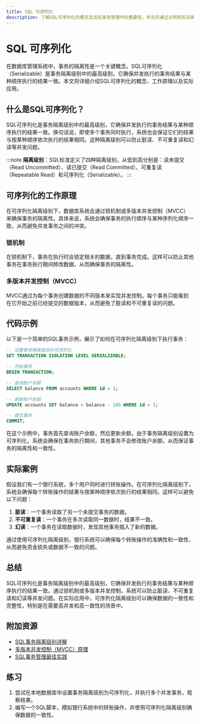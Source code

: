 ```yaml
---
title: SQL 可序列化
description: 了解SQL可序列化的概念及其在事务管理中的重要性。本文将通过示例和实际案例帮助初学者理解如何确保事务的隔离性和一致性。
---
```


# SQL 可序列化

在数据库管理系统中，事务的隔离性是一个关键概念。SQL可序列化（Serializable）是事务隔离级别中的最高级别，它确保并发执行的事务结果与某种顺序执行的结果一致。本文将详细介绍SQL可序列化的概念、工作原理以及实际应用。

## 什么是SQL可序列化？

SQL可序列化是事务隔离级别中的最高级别，它确保并发执行的事务结果与某种顺序执行的结果一致。换句话说，即使多个事务同时执行，系统也会保证它们的结果与按某种顺序依次执行的结果相同。这种隔离级别可以防止脏读、不可重复读和幻读等并发问题。

:::note
**隔离级别**：SQL标准定义了四种隔离级别，从低到高分别是：读未提交（Read Uncommitted）、读已提交（Read Committed）、可重复读（Repeatable Read）和可序列化（Serializable）。
:::

## 可序列化的工作原理

在可序列化隔离级别下，数据库系统会通过锁机制或多版本并发控制（MVCC）来确保事务的隔离性。具体来说，系统会确保事务的执行顺序与某种序列化顺序一致，从而避免并发事务之间的冲突。

### 锁机制

在锁机制下，事务在执行时会锁定相关的数据，直到事务完成。这样可以防止其他事务在事务执行期间修改数据，从而确保事务的隔离性。

### 多版本并发控制（MVCC）

MVCC通过为每个事务创建数据的不同版本来实现并发控制。每个事务只能看到在它开始之前已经提交的数据版本，从而避免了脏读和不可重复读的问题。

## 代码示例

以下是一个简单的SQL事务示例，展示了如何在可序列化隔离级别下执行事务：

```sql
-- 设置事务隔离级别为可序列化
SET TRANSACTION ISOLATION LEVEL SERIALIZABLE;

-- 开始事务
BEGIN TRANSACTION;

-- 查询账户余额
SELECT balance FROM accounts WHERE id = 1;

-- 更新账户余额
UPDATE accounts SET balance = balance - 100 WHERE id = 1;

-- 提交事务
COMMIT;
```

在这个示例中，事务首先查询账户余额，然后更新余额。由于事务隔离级别设置为可序列化，系统会确保在事务执行期间，其他事务不会修改账户余额，从而保证事务的隔离性和一致性。

## 实际案例

假设我们有一个银行系统，多个用户同时进行转账操作。在可序列化隔离级别下，系统会确保每个转账操作的结果与按某种顺序依次执行的结果相同。这样可以避免以下问题：

1. **脏读**：一个事务读取了另一个未提交事务的数据。
2. **不可重复读**：一个事务在多次读取同一数据时，结果不一致。
3. **幻读**：一个事务在读取数据时，发现其他事务插入了新的数据。

通过使用可序列化隔离级别，银行系统可以确保每个转账操作的准确性和一致性，从而避免资金损失或数据不一致的问题。

## 总结

SQL可序列化是事务隔离级别中的最高级别，它确保并发执行的事务结果与某种顺序执行的结果一致。通过锁机制或多版本并发控制，系统可以防止脏读、不可重复读和幻读等并发问题。在实际应用中，可序列化隔离级别可以确保数据的一致性和完整性，特别是在需要高并发和高一致性的场景中。

## 附加资源

- [SQL事务隔离级别详解](https://example.com/sql-transaction-isolation-levels)
- [多版本并发控制（MVCC）原理](https://example.com/mvcc-principle)
- [SQL事务管理最佳实践](https://example.com/sql-transaction-best-practices)

## 练习

1. 尝试在本地数据库中设置事务隔离级别为可序列化，并执行多个并发事务，观察结果。
2. 编写一个SQL脚本，模拟银行系统中的转账操作，并使用可序列化隔离级别确保数据的一致性。
